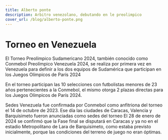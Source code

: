 ```yaml
---
title: Alberto ponte
description: Arbitro venezolano, debutando en le preolimpico
cover_url: /blog/alberto-ponte.png
---
```


# Torneo en Venezuela
El Torneo Preolímpico Sudamericano 2024, también conocido como Conmebol Preolímpico Venezuela 2024, se realiza por primera vez en Venezuela para definir a los dos equipos de Sudamérica que participan en los Juegos Olímpicos de París 2024

En el torneo participan las 10 selecciones con futbolistas menores de 23 años pertenecientes a la Conmebol, el mismo otorga 2 plazas directas para los Juegos Olímpicos de París 2024.

Sedes
Venezuela fue confirmada por Conmebol como anfitriona del torneo el 14 de octubre de 2023.​ Ese día las ciudades de Caracas, Valencia y Barquisimeto fueron anunciadas como sedes del torneo El 28 de enero de 2024 se confirmó que la Fase final se disputará en Caracas y ya no en el estadio Metropolitano de Lara de Barquisimeto, como estaba previsto inicialmente, porque las condiciones del terreno de juego no eran óptimas.

